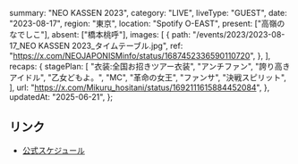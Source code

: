   summary: "NEO KASSEN 2023",
  category: "LIVE",
  liveType: "GUEST",
  date: "2023-08-17",
  region: "東京",
  location: "Spotify O-EAST",
  present: ["高嶺のなでしこ"],
  absent: ["橋本桃呼"],
  images: [
    {
      path: "/events/2023/2023-08-17_NEO KASSEN 2023_タイムテーブル.jpg",
      ref: "https://x.com/NEOJAPONISMinfo/status/1687452336590110720",
    },
  ],
  recaps: {
    stagePlan: [
      "衣装:全国お招きツアー衣装",
      "アンチファン",
      "誇り高きアイドル",
      "乙女どもよ。",
      "MC",
      "革命の女王",
      "ファンサ",
      "決戦スピリット",
    ],
    url: "https://x.com/Mikuru_hositani/status/1692111615884452084",
  },
  updatedAt: "2025-06-21",
};

## リンク

- [公式スケジュール](https://takanenonadeshiko.jp/?p=1190)
